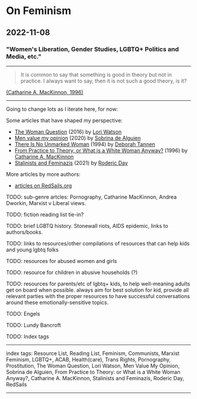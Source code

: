 # On Feminism

## 2022-11-08

### "Women's Liberation, Gender Studies, LGBTQ+ Politics and Media, etc."

---

> It is common to say that something is good in theory but not in practice. I always want to say, then it is not such a good theory, is it?

[(Catharine A. MacKinnon, 1996)](https://redsails.org/what-is-a-white-woman-anyway/)

---

Going to change lots as I iterate here, for now:

Some articles that have shaped my perspective:
- [The Woman Question](https://redsails.org/the-woman-question/) (2016) by [Lori Watson](https://read.dukeupress.edu/tsq/article-standard/3/1-2/246/91778/The-Woman-Question)
- [Men value my opinion](https://redsails.org/los-hombres-valoran-mi-opinion/) (2020) by [Sobrina de Alguien](https://redsails.org/@sobri/)
- [There Is No Unmarked Woman](https://docs.google.com/viewer?a=v&pid=sites&srcid=bmlzZC5uZXR8bXJzLWctZW5nbGlzaHxneDo1MTBiMTNkMzc4NWY3ZDg4) (1994) by [Deborah Tannen](https://en.wikipedia.org/wiki/Deborah_Tannen)
- [From Practice to Theory, or What is a White Woman Anyway?](https://redsails.org/what-is-a-white-woman-anyway/) (1996) by [Catharine A. MacKinnon](https://en.wikipedia.org/wiki/Catharine_A._MacKinnon)
- [Stalinists and Feminazis](https://redsails.org/stalinists-and-feminazis/) (2021) by [Roderic Day](https://redsails.org/@roderic/)

More articles by more authors:
- [articles on RedSails.org](https://redsails.org/@feminism/)


TODO: sub-genre artcles: Pornography, Catharine MacKinnon, Andrea Dworkin, Marxist v Liberal views.

TODO: fiction reading list tie-in?

TODO: brief LGBTQ history. Stonewall riots, AIDS epidemic, links to authors/books.

TODO: links to resources/other compilations of resources that can help kids and young lgbtq folks

TODO: resources for abused women and girls

TODO: resource for children in abusive households (?)

TODO: resources for parents/etc of lgbtq+ kids, to help well-meaning adults get on board when possible. always aim for best solution for kid, provide all relevant parties with the proper resources to have successful conversations around these emotionally-sensitive topics.

TODO: Engels

TODO: Lundy Bancroft

TODO: Index tags

---

index tags: Resource List, Reading List, Feminism, Communists, Marxist Feminism, LGBTQ+, ACAB, Health(care), Trans Rights, Pornography, Prostitution, The Woman Question, Lori Watson, Men Value My Opinion, Sobrina de Alguien, From Practice to Theory: or What is a White Woman Anyway?, Catharine A. MacKinnon, Stalinists and Feminazis, Roderic Day, RedSails

---
